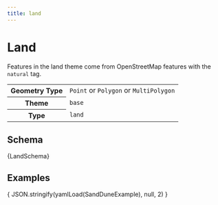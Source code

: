 ```yaml
---
title: land
---
```





# Land

Features in the land theme come from OpenStreetMap features with the `natural` tag.

<table>
  <tr>
    <th>Geometry Type</th>
    <td><code>Point</code> or <code>Polygon</code> or <code>MultiPolygon</code></td>
  </tr>
  <tr>
    <th>Theme</th>
    <td><code>base</code></td>
  </tr>
  <tr>
    <th>Type</th>
    <td><code>land</code></td>
  </tr>
</table>


## Schema

<Tabs>
  <TabItem value="browsable" label="Browsable" default>
    <JSONSchemaViewer schema={ yamlLoad(LandSchema) } resolverOptions={ generateResolverOptions({remote: true, yamlBasePath: '/base'})}/>
  </TabItem>
  <TabItem value="yaml" label="YAML" default>
    <CodeBlock language="jsx">{LandSchema}</CodeBlock>
  </TabItem>
</Tabs>

## Examples

<Tabs>
  <TabItem value="1" label="Sand Dune (Polyon)" default>
    <CodeBlock language="json">{ JSON.stringify(yamlLoad(SandDuneExample), null, 2) }</CodeBlock>
  </TabItem>

</Tabs>
